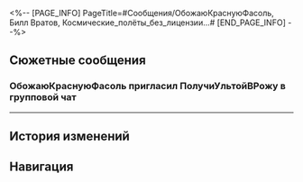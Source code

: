 <%-- [PAGE_INFO]
PageTitle=#Сообщения/ОбожаюКраснуюФасоль, Билл Вратов, Космические_полёты_без_лицензии...#
[END_PAGE_INFO] --%>
{{Сообщение Инфобокс
|id          = 114
|Изображение = НИП ОбожаюКраснуюФасоль, Билл Вратов, Космические_полёты_без_лицензии... Иконка.png
|Тип         = Группа
|Персонажи   = [[Билл Вратов]]; [[Космические_полёты_без_лицензии]]; [[ОбожаюКраснуюФасоль]]; [[Первопроходец]]
|Фракция     = Космическая станция «Герта»
}}

==Сюжетные сообщения==
===ОбожаюКраснуюФасоль пригласил ПолучиУльтойВРожу в групповой чат===
{{Сообщения
|условие_получения = 
|текст =
:{{Диалог|Предупреждение}} ОбожаюКраснуюФасоль пригласил ПолучиУльтойВРожу в групповой чат
:'''ОбожаюКраснуюФасоль:''' У меня тут классные слухи.
:'''ОбожаюКраснуюФасоль:''' КММ отправила своих на космическую станцию!
:{Выбор} И?..
:'''(Первопроходец):''' И?..
:'''Билл Вратов:''' Правда?
:'''Билл Вратов:''' И где они?
:'''Космические_полёты_без_лицензии:''' Они прокрались незаметно.
:'''Космические_полёты_без_лицензии:''' Кажется, КММ пронюхала о встрече больших шишек Общества гениев и теперь планирует присоединиться к ним в работе над Виртуальной вселенной.
:'''Билл Вратов:''' А кто приехал то?
;{Принятая миссия: Золото и шестерёнки: Начало}
}}
----

==История изменений==
{{История изменений|3.5}}

==Навигация==
{{Сообщения Навбокс}}